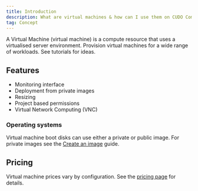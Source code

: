 ```yaml
---
title: Introduction
description: What are virtual machines & how can I use them on CUDO Compute?
tag: Concept
---
```


A Virtual Machine (virtual machine) is a compute resource that uses a virtualised server environment. Provision virtual machines for a wide range of workloads. See tutorials for ideas.

## Features

- Monitoring interface
- Deployment from private images
- Resizing
- Project based permissions
- Virtual Network Computing (VNC)

### Operating systems

Virtual machine boot disks can use either a private or public image. For private images see the [Create an image](/docs/guides/images/create-an-image) guide.


<PublicImagesGrid />


## Pricing

Virtual machine prices vary by configuration. See the [pricing page](https://www.cudocompute.com/pricing) for details.
